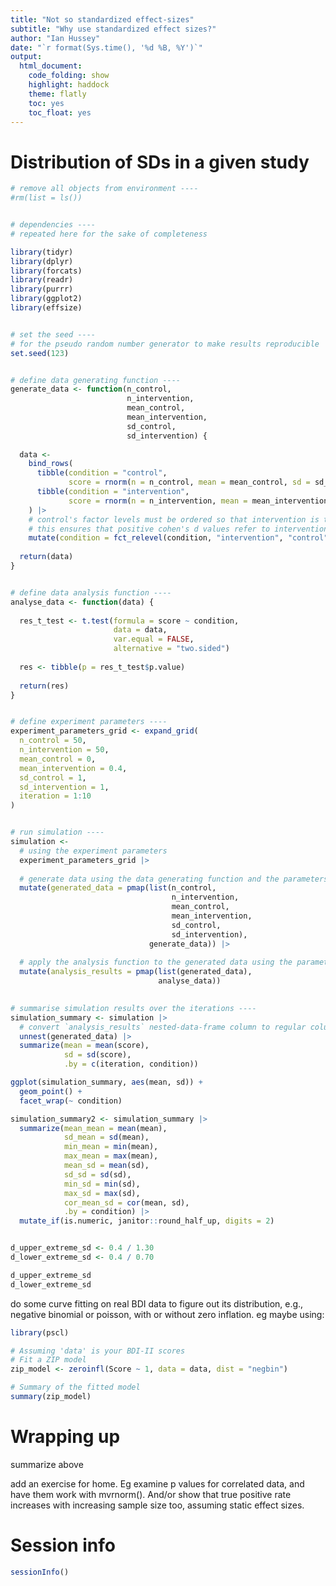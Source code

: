 ```yaml
---
title: "Not so standardized effect-sizes"
subtitle: "Why use standardized effect sizes?"
author: "Ian Hussey"
date: "`r format(Sys.time(), '%d %B, %Y')`"
output:
  html_document:
    code_folding: show
    highlight: haddock
    theme: flatly
    toc: yes
    toc_float: yes
---
```


# Distribution of SDs in a given study

```r

# remove all objects from environment ----
#rm(list = ls())


# dependencies ----
# repeated here for the sake of completeness 

library(tidyr)
library(dplyr)
library(forcats)
library(readr)
library(purrr) 
library(ggplot2)
library(effsize)


# set the seed ----
# for the pseudo random number generator to make results reproducible
set.seed(123)


# define data generating function ----
generate_data <- function(n_control,
                          n_intervention,
                          mean_control,
                          mean_intervention,
                          sd_control,
                          sd_intervention) {
  
  data <- 
    bind_rows(
      tibble(condition = "control",
             score = rnorm(n = n_control, mean = mean_control, sd = sd_control)),
      tibble(condition = "intervention",
             score = rnorm(n = n_intervention, mean = mean_intervention, sd = sd_intervention))
    ) |>
    # control's factor levels must be ordered so that intervention is the first level and control is the second
    # this ensures that positive cohen's d values refer to intervention > control and not the other way around.
    mutate(condition = fct_relevel(condition, "intervention", "control"))
  
  return(data)
}


# define data analysis function ----
analyse_data <- function(data) {
  
  res_t_test <- t.test(formula = score ~ condition, 
                       data = data,
                       var.equal = FALSE,
                       alternative = "two.sided")
  
  res <- tibble(p = res_t_test$p.value)
  
  return(res)
}


# define experiment parameters ----
experiment_parameters_grid <- expand_grid(
  n_control = 50,
  n_intervention = 50,
  mean_control = 0,
  mean_intervention = 0.4,
  sd_control = 1,
  sd_intervention = 1,
  iteration = 1:10
)


# run simulation ----
simulation <- 
  # using the experiment parameters
  experiment_parameters_grid |>
  
  # generate data using the data generating function and the parameters relevant to data generation
  mutate(generated_data = pmap(list(n_control,
                                    n_intervention,
                                    mean_control,
                                    mean_intervention,
                                    sd_control,
                                    sd_intervention),
                               generate_data)) |>
  
  # apply the analysis function to the generated data using the parameters relevant to analysis
  mutate(analysis_results = pmap(list(generated_data),
                                 analyse_data))
  

# summarise simulation results over the iterations ----
simulation_summary <- simulation |>
  # convert `analysis_results` nested-data-frame column to regular columns in the df. in this case, the p value.
  unnest(generated_data) |>
  summarize(mean = mean(score),
            sd = sd(score),
            .by = c(iteration, condition)) 

ggplot(simulation_summary, aes(mean, sd)) +
  geom_point() +
  facet_wrap(~ condition)

simulation_summary2 <- simulation_summary |>
  summarize(mean_mean = mean(mean),
            sd_mean = sd(mean),
            min_mean = min(mean),
            max_mean = max(mean),
            mean_sd = mean(sd),
            sd_sd = sd(sd),
            min_sd = min(sd),
            max_sd = max(sd),
            cor_mean_sd = cor(mean, sd),
            .by = condition) |>
  mutate_if(is.numeric, janitor::round_half_up, digits = 2)


d_upper_extreme_sd <- 0.4 / 1.30
d_lower_extreme_sd <- 0.4 / 0.70

d_upper_extreme_sd
d_lower_extreme_sd

```

\TODO do some curve fitting on real BDI data to figure out its distribution, e.g., negative binomial or poisson, with or without zero inflation. eg maybe using:

```r

library(pscl)

# Assuming 'data' is your BDI-II scores
# Fit a ZIP model
zip_model <- zeroinfl(Score ~ 1, data = data, dist = "negbin")

# Summary of the fitted model
summary(zip_model)


```


# Wrapping up

\TODO summarize above

\TODO add an exercise for home. Eg examine p values for correlated data, and have them work with mvrnorm(). And/or show that true positive rate increases with increasing sample size too, assuming static effect sizes.

# Session info

```r

sessionInfo()

```


